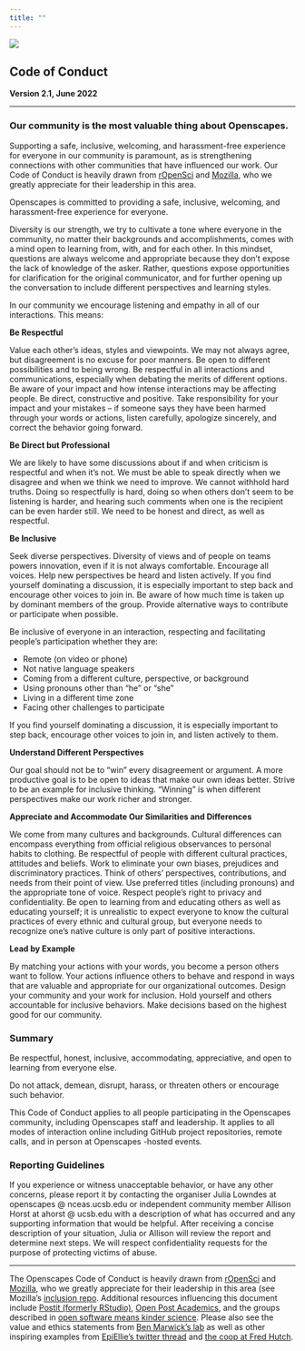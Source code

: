 ```yaml
---
title: ""
---
```

::: column-screen
![](images/banner_imgs/text_banners/CoC_banner.png)

::: {.white-div}
## Code of Conduct

**Version 2.1, June 2022**

------------------------------------------------------------------------

### Our community is the most valuable thing about Openscapes.

Supporting a safe, inclusive, welcoming, and harassment-free experience for everyone in our community is paramount, as is strengthening connections with other communities that have influenced our work. Our Code of Conduct is heavily drawn from [rOpenSci](https://ropensci.org/code-of-conduct/) and [Mozilla](https://www.mozilla.org/en-US/about/governance/policies/participation/), who we greatly appreciate for their leadership in this area.

Openscapes is committed to providing a safe, inclusive, welcoming, and harassment-free experience for everyone.

Diversity is our strength, we try to cultivate a tone where everyone in the community, no matter their backgrounds and accomplishments, comes with a mind open to learning from, with, and for each other. In this mindset, questions are always welcome and appropriate because they don't expose the lack of knowledge of the asker. Rather, questions expose opportunities for clarification for the original communicator, and for further opening up the conversation to include different perspectives and learning styles.

In our community we encourage listening and empathy in all of our interactions. This means:

**Be Respectful**

Value each other's ideas, styles and viewpoints. We may not always agree, but disagreement is no excuse for poor manners. Be open to different possibilities and to being wrong. Be respectful in all interactions and communications, especially when debating the merits of different options. Be aware of your impact and how intense interactions may be affecting people. Be direct, constructive and positive. Take responsibility for your impact and your mistakes -- if someone says they have been harmed through your words or actions, listen carefully, apologize sincerely, and correct the behavior going forward.

**Be Direct but Professional**

We are likely to have some discussions about if and when criticism is respectful and when it's not. We must be able to speak directly when we disagree and when we think we need to improve. We cannot withhold hard truths. Doing so respectfully is hard, doing so when others don't seem to be listening is harder, and hearing such comments when one is the recipient can be even harder still. We need to be honest and direct, as well as respectful.

**Be Inclusive**

Seek diverse perspectives. Diversity of views and of people on teams powers innovation, even if it is not always comfortable. Encourage all voices. Help new perspectives be heard and listen actively. If you find yourself dominating a discussion, it is especially important to step back and encourage other voices to join in. Be aware of how much time is taken up by dominant members of the group. Provide alternative ways to contribute or participate when possible.

Be inclusive of everyone in an interaction, respecting and facilitating people's participation whether they are:

-   Remote (on video or phone)
-   Not native language speakers
-   Coming from a different culture, perspective, or background
-   Using pronouns other than "he" or "she"
-   Living in a different time zone
-   Facing other challenges to participate

If you find yourself dominating a discussion, it is especially important to step back, encourage other voices to join in, and listen actively to them.

**Understand Different Perspectives**

Our goal should not be to "win" every disagreement or argument. A more productive goal is to be open to ideas that make our own ideas better. Strive to be an example for inclusive thinking. "Winning" is when different perspectives make our work richer and stronger.

**Appreciate and Accommodate Our Similarities and Differences**

We come from many cultures and backgrounds. Cultural differences can encompass everything from official religious observances to personal habits to clothing. Be respectful of people with different cultural practices, attitudes and beliefs. Work to eliminate your own biases, prejudices and discriminatory practices. Think of others' perspectives, contributions, and needs from their point of view. Use preferred titles (including pronouns) and the appropriate tone of voice. Respect people's right to privacy and confidentiality. Be open to learning from and educating others as well as educating yourself; it is unrealistic to expect everyone to know the cultural practices of every ethnic and cultural group, but everyone needs to recognize one's native culture is only part of positive interactions.

**Lead by Example**

By matching your actions with your words, you become a person others want to follow. Your actions influence others to behave and respond in ways that are valuable and appropriate for our organizational outcomes. Design your community and your work for inclusion. Hold yourself and others accountable for inclusive behaviors. Make decisions based on the highest good for our community.

### Summary

Be respectful, honest, inclusive, accommodating, appreciative, and open to learning from everyone else.

Do not attack, demean, disrupt, harass, or threaten others or encourage such behavior.

This Code of Conduct applies to all people participating in the Openscapes community, including Openscapes staff and leadership. It applies to all modes of interaction online including GitHub project repositories, remote calls, and in person at Openscapes -hosted events.

### Reporting Guidelines

If you experience or witness unacceptable behavior, or have any other concerns, please report it by contacting the organiser Julia Lowndes at openscapes \@ nceas.ucsb.edu or independent community member Allison Horst at ahorst \@ ucsb.edu with a description of what has occurred and any supporting information that would be helpful. After receiving a concise description of your situation, Julia or Allison will review the report and determine next steps. We will respect confidentiality requests for the purpose of protecting victims of abuse.

------------------------------------------------------------------------

The Openscapes Code of Conduct is heavily drawn from [rOpenSci](https://ropensci.org/code-of-conduct/) and [Mozilla](https://www.mozilla.org/en-US/about/governance/policies/participation/), who we greatly appreciate for their leadership in this area (see Mozilla's [inclusion repo](https://github.com/mozilla/inclusion). Additional resources influencing this document include [Postit (formerly RStudio)](https://rstudio.com/about/what-makes-rstudio-different/), [Open Post Academics](https://openpostac.org/), and the groups described in [open software means kinder science](https://blogs.scientificamerican.com/observations/open-software-means-kinder-science/). Please also see the value and ethics statements from [Ben Marwick's lab](http://faculty.washington.edu/bmarwick/values_and_ethics/) as well as other inspiring examples from [EpiEllie's twitter thread](https://twitter.com/EpiEllie/status/1268729159762747394) and [the coop at Fred Hutch](https://fredhutch.github.io/coop/community/coop-values/).

<br>

<!---responding to violations, recommended by Stef:

https://medium.com/mozilla-open-innovation/how-were-making-code-of-conduct-enforcement-real-and-scaling-it-3e382cf94415
https://www.youtube.com/watch?v=nizfHxg8y3o&feature=youtu.be
https://geekfeminism.wikia.org/wiki/Conference_anti-harassment/Responding_to_reports

--->
:::
:::
